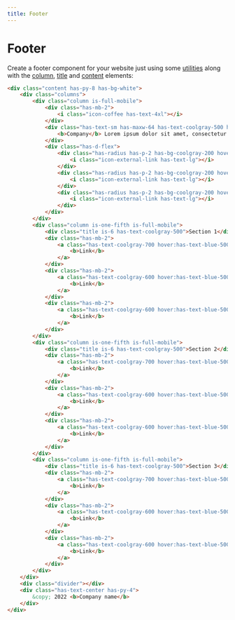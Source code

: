 ```yaml
---
title: Footer
---
```


# Footer

Create a footer component for your website just using some [utilities](/presets/utilities) along with the [column](/elements/column), [title](/elements/title) and [content](/elements/content) elements:

```html live=true
<div class="content has-py-8 has-bg-white">
    <div class="columns">
        <div class="column is-full-mobile">
            <div class="has-mb-2">
                <i class="icon-coffee has-text-4xl"></i>
            </div>
            <div class="has-text-sm has-maxw-64 has-text-coolgray-500 has-mb-4">
                <b>Company</b> Lorem ipsum dolor sit amet, consectetur...
            </div>
            <div class="has-d-flex">
                <div class="has-radius has-p-2 has-bg-coolgray-200 hover:has-bg-coolgray-300 has-mr-2 has-cursor-pointer has-lh-normal">
                    <i class="icon-external-link has-text-lg"></i>
                </div>
                <div class="has-radius has-p-2 has-bg-coolgray-200 hover:has-bg-coolgray-300 has-mr-2 has-cursor-pointer has-lh-normal">
                    <i class="icon-external-link has-text-lg"></i>
                </div>
                <div class="has-radius has-p-2 has-bg-coolgray-200 hover:has-bg-coolgray-300 has-mr-2 has-cursor-pointer has-lh-normal">
                    <i class="icon-external-link has-text-lg"></i>
                </div>
            </div>
        </div>
        <div class="column is-one-fifth is-full-mobile">
            <div class="title is-6 has-text-coolgray-500">Section 1</div>
            <div class="has-mb-2">
                <a class="has-text-coolgray-700 hover:has-text-blue-500 has-cursor-pointer">
                    <b>Link</b>
                </a>
            </div>
            <div class="has-mb-2">
                <a class="has-text-coolgray-600 hover:has-text-blue-500 has-cursor-pointer">
                    <b>Link</b>
                </a>
            </div>
            <div class="has-mb-2">
                <a class="has-text-coolgray-600 hover:has-text-blue-500 has-cursor-pointer">
                    <b>Link</b>
                </a>
            </div>
        </div>
        <div class="column is-one-fifth is-full-mobile">
            <div class="title is-6 has-text-coolgray-500">Section 2</div>
            <div class="has-mb-2">
                <a class="has-text-coolgray-700 hover:has-text-blue-500 has-cursor-pointer">
                    <b>Link</b>
                </a>
            </div>
            <div class="has-mb-2">
                <a class="has-text-coolgray-600 hover:has-text-blue-500 has-cursor-pointer">
                    <b>Link</b>
                </a>
            </div>
            <div class="has-mb-2">
                <a class="has-text-coolgray-600 hover:has-text-blue-500 has-cursor-pointer">
                    <b>Link</b>
                </a>
            </div>
        </div>
        <div class="column is-one-fifth is-full-mobile">
            <div class="title is-6 has-text-coolgray-500">Section 3</div>
            <div class="has-mb-2">
                <a class="has-text-coolgray-700 hover:has-text-blue-500 has-cursor-pointer">
                    <b>Link</b>
                </a>
            </div>
            <div class="has-mb-2">
                <a class="has-text-coolgray-600 hover:has-text-blue-500 has-cursor-pointer">
                    <b>Link</b>
                </a>
            </div>
            <div class="has-mb-2">
                <a class="has-text-coolgray-600 hover:has-text-blue-500 has-cursor-pointer">
                    <b>Link</b>
                </a>
            </div>
        </div>
    </div>
    <div class="divider"></div>
    <div class="has-text-center has-py-4">
        &copy; 2022 <b>Company name</b>
    </div>
</div>
```
